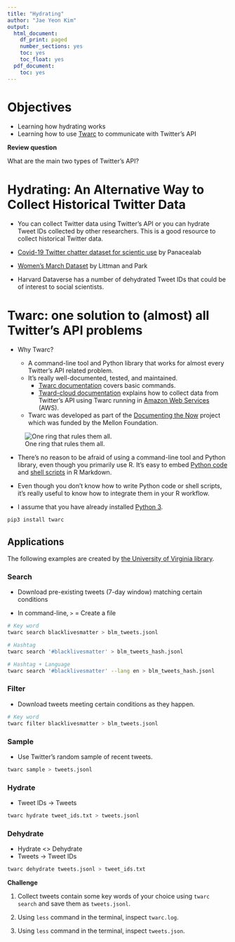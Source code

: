 ```yaml
---
title: "Hydrating"
author: "Jae Yeon Kim"
output:
  html_document:
    df_print: paged
    number_sections: yes
    toc: yes
    toc_float: yes
  pdf_document:
    toc: yes
---
```


# Objectives 

- Learning how hydrating works 
- Learning how to use [Twarc](https://github.com/DocNow/twarc) to communicate with Twitter's API

**Review question**

What are the main two types of Twitter's API?

# Hydrating: An Alternative Way to Collect Historical Twitter Data

- You can collect Twitter data using Twitter's API or you can hydrate Tweet IDs collected by other researchers. This is a good resource to collect historical Twitter data.

- [Covid-19 Twitter chatter dataset for scientic use](http://www.panacealab.org/covid19/) by Panacealab 
- [Women's March Dataset](https://dataverse.harvard.edu/dataset.xhtml?persistentId=doi:10.7910/DVN/5ZVMOR) by Littman and Park

- Harvard Dataverse has a number of dehydrated Tweet IDs that could be of interest to social scientists. 

# Twarc: one solution to (almost) all Twitter's API problems 

- Why Twarc?
  
  - A command-line tool and Python library that works for almost every Twitter's API related problem. 
  - It's really well-documented, tested, and maintained. 
     - [Twarc documentation](https://scholarslab.github.io/learn-twarc/06-twarc-command-basics) covers basic commands. 
     - [Tward-cloud documentation](https://twarc-cloud.readthedocs.io/_/downloads/en/stable/pdf/) explains how to collect data from Twitter's API using Twarc running in [Amazon Web Services](https://aws.amazon.com/) (AWS).
  - Twarc was developed as part of the [Documenting the Now](https://www.docnow.io/) project which was funded by the Mellon Foundation.
  
![One ring that rules them all.](https://vignette.wikia.nocookie.net/lotr/images/8/8b/DOiAi2WUEAE3A1Y.0.jpg/revision/latest/scale-to-width-down/699?cb=20200305221819)
  
- There's no reason to be afraid of using a command-line tool and Python library, even though you primarily use R. It's easy to embed [Python code](https://bookdown.org/yihui/rmarkdown/language-engines.html#python) and [shell scripts](https://bookdown.org/yihui/rmarkdown/language-engines.html#shell-scripts) in R Markdown.

- Even though you don't know how to write Python code or shell scripts, it's really useful to know how to integrate them in your R workflow.

- I assume that you have already installed [Python 3](https://www.python.org/download/releases/3.0/).

```bash
pip3 install twarc
```

## Applications 

The following examples are created by [the University of Virginia library](http://digitalcollecting.lib.virginia.edu/toolkit/docs/social-media/twarc-commands/).

### Search 

- Download pre-existing tweets (7-day window) matching certain conditions

- In command-line, `>` = Create a file 

```bash
# Key word 
twarc search blacklivesmatter > blm_tweets.jsonl
```

```bash
# Hashtag 
twarc search '#blacklivesmatter' > blm_tweets_hash.jsonl
```

```bash
# Hashtag + Language 
twarc search '#blacklivesmatter' --lang en > blm_tweets_hash.jsonl
```

### Filter 

- Download tweets meeting certain conditions as they happen. 

```bash
# Key word
twarc filter blacklivesmatter > blm_tweets.jsonl
```

### Sample 

- Use Twitter's random sample of recent tweets. 

```bash
twarc sample > tweets.jsonl 
```

### Hydrate 

- Tweet IDs -> Tweets 

```bash
twarc hydrate tweet_ids.txt > tweets.jsonl 
```

### Dehydrate 

- Hydrate <> Dehydrate 
- Tweets -> Tweet IDs

```bash
twarc dehydrate tweets.jsonl > tweet_ids.txt
```

**Challenge**

1. Collect tweets contain some key words of your choice using `twarc search` and save them as `tweets.jsonl`. 

2. Using `less` command in the terminal, inspect `twarc.log`. 

3. Using `less` command in the terminal, inspect `tweets.json`. 
